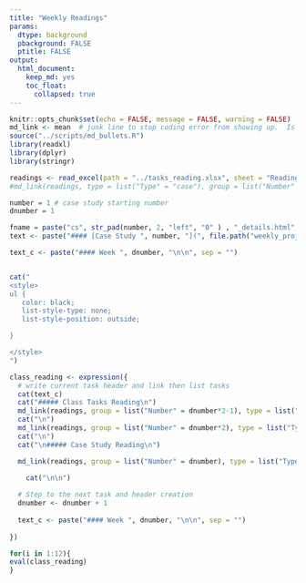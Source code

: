 ```yaml
---
title: "Weekly Readings"
params:
  dtype: background
  pbackground: FALSE
  ptitle: FALSE
output:
  html_document:
    keep_md: yes
    toc_float:
      collapsed: true
---
```


```r
knitr::opts_chunk$set(echo = FALSE, message = FALSE, warning = FALSE)
md_link <- mean  # junk line to stop coding error from showing up.  Is overwritten by source next line.
source("../scripts/md_bullets.R")
library(readxl)
library(dplyr)
library(stringr)

readings <- read_excel(path = "../tasks_reading.xlsx", sheet = "Reading")
#md_link(readings, type = list("Type" = "case"), group = list("Number" = params$number))

number = 1 # case study starting number
dnumber = 1

fname = paste("cs", str_pad(number, 2, "left", "0" ) , "_details.html", sep = "")
text <- paste("#### [Case Study ", number, "](", file.path("weekly_projects", fname), ")\n\n", sep = "")

text_c <- paste("#### Week ", dnumber, "\n\n", sep = "")



```


```r
cat("
<style>
ul {
   color: black;
   list-style-type: none;
   list-style-position: outside;

}

</style>
")
```



```r
class_reading <- expression({
  # write current task header and link then list tasks
  cat(text_c)
  cat("##### Class Tasks Reading\n")
  md_link(readings, group = list("Number" = dnumber*2-1), type = list("Type" = "task"))
  cat("\n")
  md_link(readings, group = list("Number" = dnumber*2), type = list("Type" = "task"))
  cat("\n")
  cat("\n##### Case Study Reading\n")

  md_link(readings, group = list("Number" = dnumber), type = list("Type" = "case"))
  
    cat("\n\n")

  # Step to the next task and header creation
  dnumber <- dnumber + 1
  
  text_c <- paste("#### Week ", dnumber, "\n\n", sep = "")
  
})

for(i in 1:12){
eval(class_reading)  
}

```